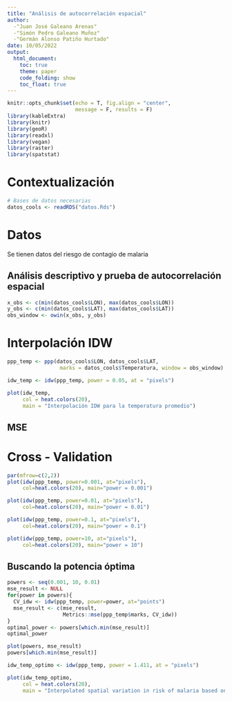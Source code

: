 ```yaml
---
title: "Análisis de autocorrelación espacial"
author: 
  -"Juan José Galeano Arenas"
  -"Simón Pedro Galeano Muñoz"
  -"Germán Alonso Patiño Hurtado"
date: 10/05/2022
output: 
  html_document:
    toc: true
    theme: paper
    code_folding: show
    toc_float: true
---
```


```r
knitr::opts_chunk$set(echo = T, fig.align = "center",
                      message = F, results = F)
library(kableExtra)
library(knitr)
library(geoR)
library(readxl)
library(vegan)
library(raster)
library(spatstat)
```

# Contextualización

```r
# Bases de datos necesarias
datos_cools <- readRDS("datos.Rds")
```

# Datos

Se tienen datos del riesgo de contagio de malaria 

## Análisis descriptivo y prueba de autocorrelación espacial

```r
x_obs <- c(min(datos_cools$LON), max(datos_cools$LON))
y_obs <- c(min(datos_cools$LAT), max(datos_cools$LAT))
obs_window <- owin(x_obs, y_obs)
```


# Interpolación IDW

```r
ppp_temp <- ppp(datos_cools$LON, datos_cools$LAT,
                 marks = datos_cools$Temperatura, window = obs_window)

idw_temp <- idw(ppp_temp, power = 0.05, at = "pixels")

plot(idw_temp,
     col = heat.colors(20), 
     main = "Interpolación IDW para la temperatura promedio") 
```

## MSE

# Cross - Validation

```r
par(mfrow=c(2,2))
plot(idw(ppp_temp, power=0.001, at="pixels"),
     col=heat.colors(20), main="power = 0.001") 

plot(idw(ppp_temp, power=0.01, at="pixels"),
     col=heat.colors(20), main="power = 0.01")

plot(idw(ppp_temp, power=0.1, at="pixels"),
     col=heat.colors(20), main="power = 0.1")

plot(idw(ppp_temp, power=10, at="pixels"),
     col=heat.colors(20), main="power = 10") 
```

## Buscando la potencia óptima

```r
powers <- seq(0.001, 10, 0.01)
mse_result <- NULL
for(power in powers){
  CV_idw <- idw(ppp_temp, power=power, at="points")
  mse_result <- c(mse_result,
                  Metrics::mse(ppp_temp$marks, CV_idw))
}
optimal_power <- powers[which.min(mse_result)]
optimal_power

plot(powers, mse_result)
powers[which.min(mse_result)]
```

```r
idw_temp_optimo <- idw(ppp_temp, power = 1.411, at = "pixels")

plot(idw_temp_optimo,
     col = heat.colors(20), 
     main = "Interpolated spatial variation in risk of malaria based on IDW method \n (Power = 0.05)") 

```





